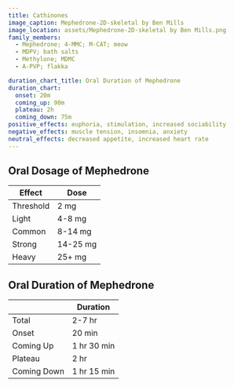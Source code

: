 ```yaml
---
title: Cathinones
image_caption: Mephedrone-2D-skeletal by Ben Mills
image_location: assets/Mephedrone-2D-skeletal by Ben Mills.png
family_members:
  - Mephedrone; 4-MMC; M-CAT; meow
  - MDPV; bath salts
  - Methylone; MDMC
  - A-PVP; flakka

duration_chart_title: Oral Duration of Mephedrone
duration_chart:
  onset: 20m
  coming_up: 90m
  plateau: 2h
  coming_down: 75m
positive_effects: euphoria, stimulation, increased sociability
negative_effects: muscle tension, insomnia, anxiety
neutral_effects: decreased appetite, increased heart rate
---
```


## Oral Dosage of Mephedrone
| Effect | Dose |
| --- | --- |
| Threshold | 2 mg |
| Light | 4-8 mg |
| Common | 8-14 mg |
| Strong | 14-25 mg |
| Heavy | 25+ mg |


<Chart title={frontmatter.duration_chart_title} data={frontmatter.duration_chart} />


## Oral Duration of Mephedrone
| | Duration |
| --- | --- |
| Total | 2-7 hr |
| Onset | 20 min |
| Coming Up | 1 hr 30 min |
| Plateau | 2 hr |
| Coming Down | 1 hr 15 min |
